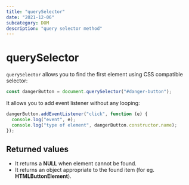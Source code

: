 ```yaml
---
title: "querySelector"
date: "2021-12-06"
subcategory: DOM
description: "query selector method"
---
```


# querySelector

`querySelector` allows you to find the first element using CSS compatible selector:

```js
const dangerButton = document.querySelector("#danger-button");
```

It allows you to add event listener without any looping:

```js
dangerButton.addEventListener("click", function (e) {
  console.log("event", e);
  console.log("type of element", dangerButton.constructor.name);
});
```

## Returned values

* It returns a **NULL** when element cannot be found.
* It returns an object appropriate to the found item (for eg. **HTMLButtonElement**).
